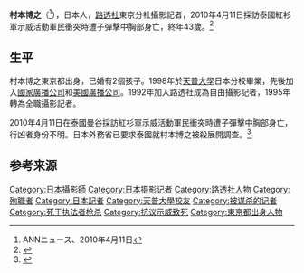 {{japanese
|japanese=村本 博之
|kana=むらもと ひろゆき
|romaji=Hiroyuki Muramoto}}
'''村本博之'''（{{bd|1966年||2010年|4月10日|catIdx=Muramoto, Hiro}}<ref>ANNニュース、2010年4月11日</ref>），日本人，[[路透社|路透社]]東京分社攝影記者，2010年4月11日採訪泰國紅衫軍示威活動軍民衝突時遭子彈擊中胸部身亡，終年43歲。<ref>{{Cite news
|date=2010年4月11日
|url=http://jp.reuters.com/article/worldNews/idJPJAPAN-14762220100411
|title=タイの反政府デモ、ロイターの日本人記者含む18人が死亡
|publisher=[[路透社|路透社]]
|work=
|accessdate=2010年4月11日
|archive-date=2010年4月14日
|archive-url=https://web.archive.org/web/20100414194023/http://jp.reuters.com/article/worldNews/idJPJAPAN-14762220100411
|dead-url=no
}}</ref>

==生平==
村本博之東京都出身，已婚有2個孩子。1998年於[[天普大學|天普大學]]日本分校畢業，先後加入[[國家廣播公司|國家廣播公司]]和[[美國廣播公司|美國廣播公司]]。1992年加入路透社成為自由攝影記者，1995年轉為全職攝影記者。

2010年4月11日在泰國曼谷採訪紅衫軍示威活動軍民衝突時遭子彈擊中胸部身亡，行凶者身份不明。日本外務省已要求泰國就村本博之被殺展開調查。<ref>{{Cite web |url=http://www.udnbkk.com/article/2010/0412/article_67055.html |title=日本外務省促調查村本死因 |access-date=2010-04-17 |archive-date=2016-03-04 |archive-url=https://web.archive.org/web/20160304132609/http://www.udnbkk.com/article/2010/0412/article_67055.html |dead-url=no }}</ref>

==参考来源==
{{Reflist}}

{{DEFAULTSORT:Muramoto, Hira}}
[[Category:日本攝影師|Category:日本攝影師]]
[[Category:日本摄影记者|Category:日本摄影记者]]
[[Category:路透社人物|Category:路透社人物]]
[[Category:殉職者|Category:殉職者]]
[[Category:日本記者|Category:日本記者]]
[[Category:天普大學校友|Category:天普大學校友]]
[[Category:被谋杀的记者|Category:被谋杀的记者]]
[[Category:死于执法者枪杀|Category:死于执法者枪杀]]
[[Category:抗议示威致死|Category:抗议示威致死]]
[[Category:東京都出身人物|Category:東京都出身人物]]